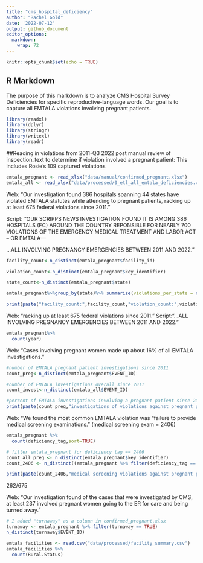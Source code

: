 ```yaml
---
title: "cms_hospital_deficiency"
author: "Rachel Gold"
date: '2022-07-12'
output: github_document
editor_options: 
  markdown: 
    wrap: 72
---
```


```r
knitr::opts_chunk$set(echo = TRUE)
```

## R Markdown

The purpose of this markdown is to analyze CMS Hospital Survey Deficiencies for specific reproductive-language words. Our goal is to capture all EMTALA violations involving pregnant patients. 

```r
library(readxl)
library(dplyr)
library(stringr)
library(writexl)
library(readr)
```



##Reading in violations from 2011-Q3 2022 post manual review of inspection_text to determine if violation involved a pregnant patient: This includes Rosie's 109 captured violations 
```r
emtala_pregnant <- read_xlsx("data/manual/confirmed_pregnant.xlsx")
emtala_all <- read_xlsx("data/processed/0_etl_all_emtala_deficiencies.xlsx")

```

Web: “Our investigation found 386 hospitals spanning 44 states have violated EMTALA statutes while attending to pregnant patients, racking up at least 675 federal violations since 2011.” 
 
Script: “OUR SCRIPPS NEWS INVESTIGATION FOUND IT IS AMONG 386 HOSPITALS (FC) AROUND THE COUNTRY REPONSIBLE FOR NEARLY 700 VIOLATIONS OF THE EMERGENCY MEDICAL TREATMENT AND LABOR ACT – OR EMTALA--- 
 
...ALL INVOLVING PREGNANCY EMERGENCIES BETWEEN 2011 AND 2022.”

```r
facility_count<-n_distinct(emtala_pregnant$facility_id)

violation_count<-n_distinct(emtala_pregnant$key_identifier)

state_count<-n_distinct(emtala_pregnant$state)

emtala_pregnant%>%group_by(state)%>% summarize(violations_per_state = n_distinct(key_identifier))

print(paste("facility_count:",facility_count,"violation_count:",violation_count,"state_count:",state_count))

```

Web: “racking up at least 675 federal violations since 2011.” 
Script:“...ALL INVOLVING PREGNANCY EMERGENCIES BETWEEN 2011 AND 2022.” 
 

```r
emtala_pregnant%>%
  count(year)
```

Web: “Cases involving pregnant women made up about 16% of all EMTALA investigations.” 

```r

#number of EMTALA pregnant patient investigations since 2011
count_preg<-n_distinct(emtala_pregnant$EVENT_ID)

#number of EMTALA investigations overall since 2011
count_invest<-n_distinct(emtala_all$EVENT_ID)

#percent of EMTALA investigations involving a pregnant patient since 2011 
print(paste(count_preg,"investigations of violations against pregnant patients, out of",count_invest,"investigations of overall. (",count_preg/count_invest*100,"%)"))

```

Web: “We found the most common EMTALA violation was “failure to provide medical screening examinations.” (medical screening exam = 2406)

```r
emtala_pregnant %>%
  count(deficiency_tag,sort=TRUE)

# filter emtala_pregnant for deficiency tag == 2406
count_all_preg <- n_distinct(emtala_pregnant$key_identifier)
count_2406 <- n_distinct((emtala_pregnant %>% filter(deficiency_tag == 2406))$key_identifier)

print(paste(count_2406,"medical screening violations against pregnant patients, out of",count_all_preg,"violations against pregnant patients of overall. (",count_2406/count_all_preg*100,"%)"))
```

262/675


Web: "Our investigation found of the cases that were investigated by CMS, at least 237 involved pregnant women going to the ER for care and being turned away."

```r
# I added "turnaway" as a column in confirmed_pregnant.xlsx
turnaway <- emtala_pregnant %>% filter(turnaway == TRUE)
n_distinct(turnaway$EVENT_ID)
```

```r
emtala_facilities <- read.csv("data/processed/facility_summary.csv")
emtala_facilities %>%
  count(Rural.Status)
```

